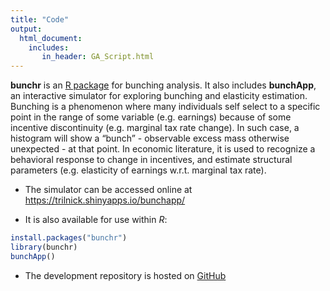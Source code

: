```yaml
---
title: "Code"
output: 
  html_document:
    includes:
       in_header: GA_Script.html
---
```


**bunchr** is an <a href=" https://CRAN.R-project.org/package=bunchr" target="_blank">R package</a> for bunching analysis. It also includes **bunchApp**, an interactive simulator for exploring bunching and elasticity estimation. Bunching is a phenomenon where many individuals self select to a specific point in the range of some variable (e.g. earnings) because of some incentive discontinuity (e.g. marginal tax rate change). In such case, a histogram will show a "bunch" - observable excess mass otherwise unexpected - at that point. In economic literature, it is used to recognize a behavioral response to change in incentives, and estimate structural parameters (e.g. elasticity of earnings w.r.t. marginal tax rate).

- The simulator can be accessed online at <a href="https://trilnick.shinyapps.io/bunchapp/" target="_blank">https://trilnick.shinyapps.io/bunchapp/</a>

- It is also available for use within *R*:
```r
install.packages("bunchr")
library(bunchr)
bunchApp()
```
- The development repository is hosted on <a href="https://github.com/trilnick/bunchr" target="_blank">GitHub</a>